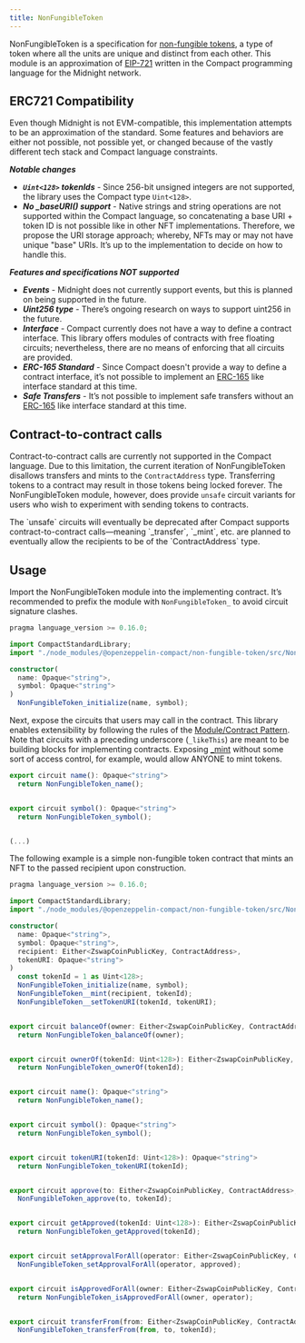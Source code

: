 ```yaml
---
title: NonFungibleToken
---
```


NonFungibleToken is a specification for [non-fungible tokens](https://docs.openzeppelin.com/contracts/5.x/tokens#different-kinds-of-tokens),
a type of token where all the units are unique and distinct from each other.
This module is an approximation of [EIP-721](https://eips.ethereum.org/EIPS/eip-721) written in the Compact programming language for the Midnight network.

## ERC721 Compatibility

Even though Midnight is not EVM-compatible, this implementation attempts to be an approximation of the standard.
Some features and behaviors are either not possible, not possible yet,
or changed because of the vastly different tech stack and Compact language constraints.

***Notable changes***

* ***`Uint<128>` tokenIds*** - Since 256-bit unsigned integers are not supported, the library uses the Compact type `Uint<128>`.
* ***No _baseURI() support*** - Native strings and string operations are not supported within the Compact language, so concatenating a base URI + token ID is not possible like in other NFT implementations. Therefore, we propose the URI storage approach; whereby, NFTs may or may not have unique "base" URIs. It’s up to the implementation to decide on how to handle this.

***Features and specifications NOT supported***

* ***Events*** - Midnight does not currently support events, but this is planned on being supported in the future.
* ***Uint256 type*** - There’s ongoing research on ways to support uint256 in the future.
* ***Interface*** - Compact currently does not have a way to define a contract interface.
This library offers modules of contracts with free floating circuits;
nevertheless, there are no means of enforcing that all circuits are provided.
* ***ERC-165 Standard*** - Since Compact doesn't provide a way to define a contract interface,
it’s not possible to implement an [ERC-165](https://eips.ethereum.org/EIPS/eip-165) like interface standard at this time.
* ***Safe Transfers*** - It’s not possible to implement safe transfers without an [ERC-165](https://eips.ethereum.org/EIPS/eip-165) like
interface standard at this time.

## Contract-to-contract calls

Contract-to-contract calls are currently not supported in the Compact language.
Due to this limitation, the current iteration of NonFungibleToken disallows transfers and mints to the `ContractAddress` type.
Transferring tokens to a contract may result in those tokens being locked forever.
The NonFungibleToken module, however, does provide `unsafe` circuit variants for users who wish to experiment with sending tokens to contracts.

<Callout type='warn'>
The `unsafe` circuits will eventually be deprecated after Compact supports contract-to-contract calls—meaning `_transfer`, `_mint`, etc. are planned to eventually allow the recipients to be of the `ContractAddress` type.
</Callout>

## Usage

Import the NonFungibleToken module into the implementing contract.
It’s recommended to prefix the module with `NonFungibleToken_` to avoid circuit signature clashes.

```typescript
pragma language_version >= 0.16.0;

import CompactStandardLibrary;
import "./node_modules/@openzeppelin-compact/non-fungible-token/src/NonFungibleToken" prefix NonFungibleToken_;

constructor(
  name: Opaque<"string">,
  symbol: Opaque<"string">
)
  NonFungibleToken_initialize(name, symbol);

```

Next, expose the circuits that users may call in the contract.
This library enables extensibility by following the rules of the [Module/Contract Pattern](/contracts-compact/extensibility#the_module_contract_pattern).
Note that circuits with a preceding underscore (`_likeThis`) are meant to be building blocks for implementing contracts.
Exposing [_mint](/contracts-compact/api/nonFungibleToken#NonFungibleTokenModule-_mint) without some sort of access control, for example, would allow ANYONE to mint tokens.

```typescript
export circuit name(): Opaque<"string">
  return NonFungibleToken_name();


export circuit symbol(): Opaque<"string">
  return NonFungibleToken_symbol();


(...)
```

The following example is a simple non-fungible token contract that mints an NFT to the passed recipient upon construction.

```typescript
pragma language_version >= 0.16.0;

import CompactStandardLibrary;
import "./node_modules/@openzeppelin-compact/non-fungible-token/src/NonFungibleToken" prefix NonFungibleToken_;

constructor(
  name: Opaque<"string">,
  symbol: Opaque<"string">,
  recipient: Either<ZswapCoinPublicKey, ContractAddress>,
  tokenURI: Opaque<"string">
)
  const tokenId = 1 as Uint<128>;
  NonFungibleToken_initialize(name, symbol);
  NonFungibleToken__mint(recipient, tokenId);
  NonFungibleToken__setTokenURI(tokenId, tokenURI);


export circuit balanceOf(owner: Either<ZswapCoinPublicKey, ContractAddress>): Uint<128>
  return NonFungibleToken_balanceOf(owner);


export circuit ownerOf(tokenId: Uint<128>): Either<ZswapCoinPublicKey, ContractAddress>
  return NonFungibleToken_ownerOf(tokenId);


export circuit name(): Opaque<"string">
  return NonFungibleToken_name();


export circuit symbol(): Opaque<"string">
  return NonFungibleToken_symbol();


export circuit tokenURI(tokenId: Uint<128>): Opaque<"string">
  return NonFungibleToken_tokenURI(tokenId);


export circuit approve(to: Either<ZswapCoinPublicKey, ContractAddress>, tokenId: Uint<128>): []
  NonFungibleToken_approve(to, tokenId);


export circuit getApproved(tokenId: Uint<128>): Either<ZswapCoinPublicKey, ContractAddress>
  return NonFungibleToken_getApproved(tokenId);


export circuit setApprovalForAll(operator: Either<ZswapCoinPublicKey, ContractAddress>, approved: Boolean): []
  NonFungibleToken_setApprovalForAll(operator, approved);


export circuit isApprovedForAll(owner: Either<ZswapCoinPublicKey, ContractAddress>, operator: Either<ZswapCoinPublicKey, ContractAddress>): Boolean
  return NonFungibleToken_isApprovedForAll(owner, operator);


export circuit transferFrom(from: Either<ZswapCoinPublicKey, ContractAddress>, to: Either<ZswapCoinPublicKey, ContractAddress>, tokenId: Uint<128>): []
  NonFungibleToken_transferFrom(from, to, tokenId);

```
